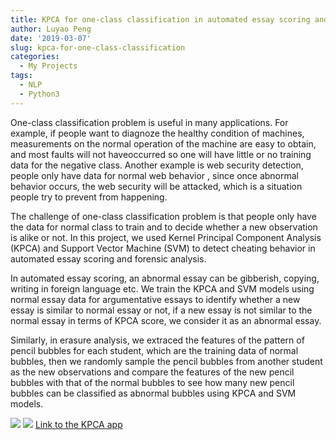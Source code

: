 ```yaml
---
title: KPCA for one-class classification in automated essay scoring and erasure analysis
author: Luyao Peng
date: '2019-03-07'
slug: kpca-for-one-class-classification
categories:
  - My Projects
tags:
  - NLP
  - Python3
---
```


One-class classification problem is useful in many applications. For example, if people want to diagnoze the healthy condition of machines, measurements on the normal operation of the machine are easy to obtain, and most faults will not haveoccurred so one will have little or no training data for the negative class. Another example is web security detection, people only have data for normal web behavior , since once abnormal behavior occurs, the web security will be attacked, which is a situation people try to prevent from happening. 

The challenge of one-class classification problem is that people only have the data for normal class to train and to decide whether a new observation is alike or not. In this project, we used Kernel Principal Component Analysis (KPCA) and Support Vector Machine (SVM) to detect cheating behavior in automated essay scoring and forensic analysis. 

In automated essay scoring, an abnormal essay can be gibberish, copying, writing in foreign language etc. We train the KPCA and SVM models using normal essay data for argumentative essays to identify whether a new essay is similar to normal essay or not, if a new essay is not similar to the normal essay in terms of KPCA score, we consider it as an abnormal essay. 

Similarly, in erasure analysis, we extraced the features of the pattern of pencil bubbles for each student, which are the training data of normal bubbles, then we randomly sample the pencil bubbles from another student as the new observations and compare the features of the new pencil bubbles with that of the normal bubbles to see how many new pencil bubbles can be classified as abnormal bubbles using KPCA and SVM models.

![](/post/2015-07-23-r-rmarkdown_files/figure-html/kpca1.jpg)
![](/post/2015-07-23-r-rmarkdown_files/figure-html/kpca2.jpg)
[Link to the KPCA app](https://kpca-outlier-detection.shinyapps.io/Shiny/)
